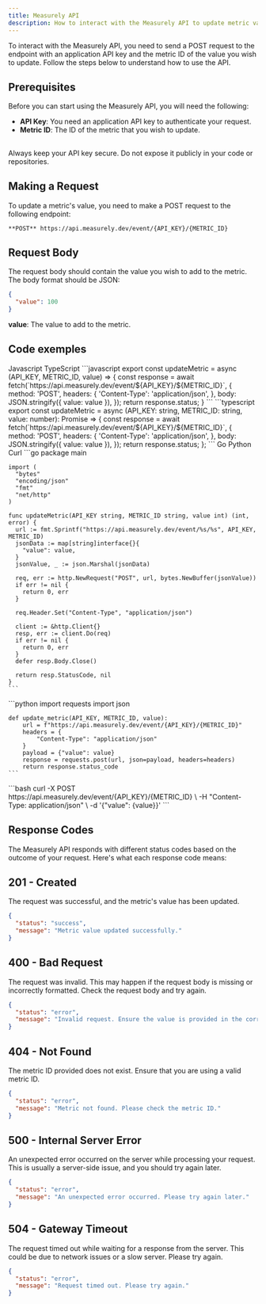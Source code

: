 ```yaml
---
title: Measurely API
description: How to interact with the Measurely API to update metric values.
---
```


To interact with the Measurely API, you need to send a POST request to the endpoint with an application API key and the metric ID of the value you wish to update. Follow the steps below to understand how to use the API.

## Prerequisites

Before you can start using the Measurely API, you will need the following:

- **API Key**: You need an application API key to authenticate your request.
- **Metric ID**: The ID of the metric that you wish to update.
## 
<Note title='Remember' type='warning'>
  Always keep your API key secure. Do not expose it publicly in your code or repositories.
</Note>

## Making a Request

To update a metric's value, you need to make a POST request to the following endpoint:
```
**POST** https://api.measurely.dev/event/{API_KEY}/{METRIC_ID}
```

## Request Body

The request body should contain the value you wish to add to the metric. The body format should be JSON:

```json
{
  "value": 100
}
```

**value**: The value to add to the metric.

## Code exemples

<Tabs defaultValue="javascript" className="pt-5 pb-1">
  <TabsList>
    <TabsTrigger value="javascript">Javascript</TabsTrigger>
    <TabsTrigger value="typescript">TypeScript</TabsTrigger>
  </TabsList>
  <TabsContent value="javascript">
    ```javascript
    export const updateMetric = async (API_KEY, METRIC_ID, value) => {
      const response = await fetch(`https://api.measurely.dev/event/${API_KEY}/${METRIC_ID}`, {
        method: 'POST',
        headers: {
          'Content-Type': 'application/json',
        },
        body: JSON.stringify({ value: value }),
      });
      return response.status;
    }
    ```
  </TabsContent>
  <TabsContent value="typescript">
    ```typescript
    export const updateMetric = async (API_KEY: string, METRIC_ID: string, value: number): Promise<number> => {
      const response = await fetch(`https://api.measurely.dev/event/${API_KEY}/${METRIC_ID}`, {
        method: 'POST',
        headers: {
          'Content-Type': 'application/json',
        },
        body: JSON.stringify({ value: value }),
      });
      return response.status;
    };
    ```
  </TabsContent>
</Tabs>


<Tabs defaultValue="go" className="pt-5 pb-1">
  <TabsList>
    <TabsTrigger value="go">Go</TabsTrigger>
    <TabsTrigger value="python">Python</TabsTrigger>
    <TabsTrigger value="curl">Curl</TabsTrigger>
  </TabsList>
  <TabsContent value="go">
    ```go
    package main

    import (
      "bytes"
      "encoding/json"
      "fmt"
      "net/http"
    )

    func updateMetric(API_KEY string, METRIC_ID string, value int) (int, error) {
      url := fmt.Sprintf("https://api.measurely.dev/event/%s/%s", API_KEY, METRIC_ID)
      jsonData := map[string]interface{}{
        "value": value,
      }
      jsonValue, _ := json.Marshal(jsonData)

      req, err := http.NewRequest("POST", url, bytes.NewBuffer(jsonValue))
      if err != nil {
        return 0, err
      }

      req.Header.Set("Content-Type", "application/json")

      client := &http.Client{}
      resp, err := client.Do(req)
      if err != nil {
        return 0, err
      }
      defer resp.Body.Close()

      return resp.StatusCode, nil
    }
    ```
  </TabsContent>
  <TabsContent value="python">
    ```python
    import requests
    import json

    def update_metric(API_KEY, METRIC_ID, value):
        url = f"https://api.measurely.dev/event/{API_KEY}/{METRIC_ID}"
        headers = {
            "Content-Type": "application/json"
        }
        payload = {"value": value}
        response = requests.post(url, json=payload, headers=headers)
        return response.status_code
    ```
  </TabsContent>
  <TabsContent value="curl">
    ```bash
    curl -X POST https://api.measurely.dev/event/{API_KEY}/{METRIC_ID} \
      -H "Content-Type: application/json" \
      -d '{"value": {value}}'
    ```
  </TabsContent>
</Tabs>


## Response Codes

The Measurely API responds with different status codes based on the outcome of your request. Here's what each response code means:

## 201 - Created

The request was successful, and the metric's value has been updated.

```json
{
  "status": "success",
  "message": "Metric value updated successfully."
}
```

## 400 - Bad Request

The request was invalid. This may happen if the request body is missing or incorrectly formatted. Check the request body and try again.

```json
{
  "status": "error",
  "message": "Invalid request. Ensure the value is provided in the correct format."
}
```

## 404 - Not Found

The metric ID provided does not exist. Ensure that you are using a valid metric ID.

```json
{
  "status": "error",
  "message": "Metric not found. Please check the metric ID."
}
```

## 500 - Internal Server Error

An unexpected error occurred on the server while processing your request. This is usually a server-side issue, and you should try again later.

```json
{
  "status": "error",
  "message": "An unexpected error occurred. Please try again later."
}
```

## 504 - Gateway Timeout

The request timed out while waiting for a response from the server. This could be due to network issues or a slow server. Please try again.

```json
{
  "status": "error",
  "message": "Request timed out. Please try again."
}
```

